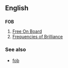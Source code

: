 ==English==

==={{acronym}}===
'''FOB'''
# [[Free On Board]]
# [[Frequencies of Brilliance]]

===See also===
*[[fob]] <!-- keychain fob - thinggy that dangles -->